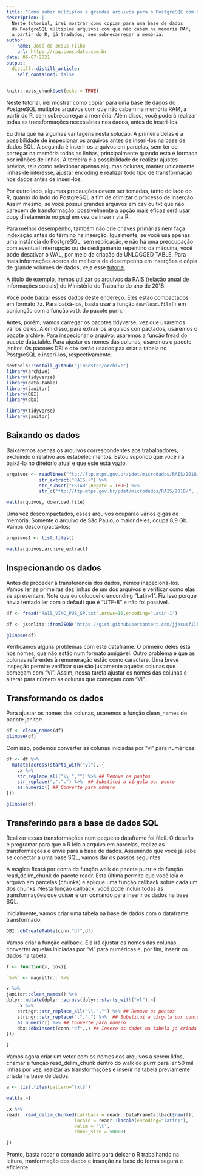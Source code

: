 ```yaml
---
title: "Como subir múltiplos e grandes arquivos para o PostgreSQL com R"
description: |
  Neste tutorial, irei mostrar como copiar para uma base de dados
  do PostgreSQL múltiplos arquivos com que não cabem na memória RAM,
  a partir do R, já tradados, sem sobrecarregar a memória. 
author:
  - name: José de Jesus Filho
    url: https://rpg.consudata.com.br
date: 06-07-2021
output:
  distill::distill_article:
    self_contained: false
---
```


```r
knitr::opts_chunk$set(echo = TRUE)
```

Neste tutorial, irei mostrar como copiar para uma base de dados do PostgreSQL múltiplos arquivos com que não cabem na memória RAM, a partir do R, sem sobrecarregar a memória. Além disso, você poderá realizar todas as transformações necessárias nos dados, antes de inseri-los. 

Eu diria que há algumas vantagens nesta solução. A primeira delas é a possibilidade de inspecionar os arquivos antes de inseri-los na base de dados SQL. A segunda é  inserir os arquivos em parcelas, sem ter de carregar na memória todas as linhas, principalmente quando esta é formada por milhões de linhas. A terceira é a possibilidade de realizar ajustes prévios, tais como selecionar apenas algumas colunas, manter unicamente linhas de interesse, ajustar encoding e  realizar todo tipo de transformação nos dados antes de inseri-los.

Por outro lado, algumas precauções devem ser tomadas, tanto do lado do R, quanto do lado do PostgreSQL a fim de otimizar o processo de inserção. Assim mesmo, se você possui grandes arquivos em csv ou txt que não carecem de transformação, possivelmente a opção mais eficaz será usar copy diretamente no psql em vez de inserir via R.

Para melhor desempenho, também não crie chaves primárias nem faça indexação antes do término na inserção. Igualmente, se você usa apenas uma instância do PostgreSQL, sem replicação, e não há uma preocupação com eventual interrupção ou de desligamento repentino da máquina, você pode desativar o WAL, por meio da criação de UNLOGGED TABLE. Para mais informações acerca de melhoria de desempenho em inserções e cópia de grande volumes de dados, veja esse [tutorial](https://www.cybertec-postgresql.com/en/postgresql-bulk-loading-huge-amounts-of-data/)

A título de exemplo, iremos utilizar os arquivos da RAIS (relação anual de informações sociais) do Ministério do Trabalho do ano de 2018.

Você pode baixar esses dados [deste endereço](ftp://ftp.mtps.gov.br/pdet/microdados/RAIS/2018/). Eles estão compactados em formato 7z. Para baixá-los, basta usar a função `download.file()` em conjunção com a função `walk` do pacote purrr.

Antes, porém, vamos carregar os pacotes tidyverse, vez que usaremos vários deles. Além disso, para extrair os arquivos compactados, usaremos o pacote archive. Para inspecionar o arquivo, usaremos a função fread do pacote data.table. Para ajustar os nomes das colunas, usaremos o pacote janitor. Os pacotes DBI e dbx serão usados paa criar a tabela no PostgreSQL e inseri-los, respectivamente.

```r
devtools::install_github("jimhester/archive")
library(archive)
library(tidyverse)
library(data.table)
library(janitor)
library(DBI)
library(dbx)
```
```r
library(tidyverse)
library(janitor)
```

## Baixando os dados

Baixaremos apenas os arquivos correspondentes aos trabalhadores, excluindo o relativo aos estabelecimentos. Estou supondo que você irá baixá-lo no diretório atual e que este está vazio.

```r
arquivos <- readlines("ftp://ftp.mtps.gov.br/pdet/microdados/RAIS/2018/") %>% 
            str_extract("RAIS.+") %>% 
            str_subset("ESTAB",negate = TRUE) %>% 
            str_c("ftp://ftp.mtps.gov.br/pdet/microdados/RAIS/2018/",.)

walk(arquivos, download.file)
```
Uma vez descompactados, esses arquivos ocuparão vários gigas de memória. Somente o arquivo de São Paulo, o maior deles, ocupa 8,9 Gb. Vamos descompactá-los:

```r
arquivos1 <- list.files()

walk(arquivos,archive_extract)

```

## Inspecionando os dados

Antes de proceder à transferência dos dados, iremos inspecioná-los. Vamos ler as primeiras dez linhas de um dos arquivos e verificar como elas se apresentam. Note que eu coloquei o enconding "Latin-1". Fiz isso porque havia tentado ler com o default que é "UTF-8" e não foi possível.

```r
df <- fread("RAIS_VINC_PUB_SP.txt",nrows=10,encoding="Latin-1")
```


```r
df <- jsonlite::fromJSON("https://gist.githubusercontent.com/jjesusfilho/a6aa173df6fa497ec0471ea3bd38c8da/raw/06639d0d4aaf325e983a644422c97cbc9be65473/rais.json")
```

```r
glimpse(df)
```

Verificamos alguns problemas com este dataframe. O primeiro deles está nos nomes, que não estão num formato amigável. Outro problema é que as colunas referentes à remuneração estão como caractere. Uma breve inspeção permite verificar que são justamente aquelas colunas que começam com "Vl". Assim, nossa tarefa ajustar os nomes das colunas e alterar para número as colunas que começam com "Vl". 

## Transformando os dados
Para ajustar os nomes das colunas, usaremos a função clean_names do pacote janitor:

```r
df <- clean_names(df)
glimpse(df)
```

Com isso, podemos converter as colunas iniciadas por "vl" para numéricas:

```r
df <- df %>% 
  mutate(across(starts_with("vl"),~{
    .x %>% 
    str_replace_all("\\.","") %>% ## Remove os pontos
    str_replace(",",".") %>%  ## Substitui a vírgula por ponto
    as.numeric() ## Converte para número
}))

glimpse(df)
```

## Transferindo para a base de dados SQL

Realizar essas transformações num pequeno dataframe foi fácil. O desafio é programar para que o R leia o arquivo em parcelas, realize as transformações e envie para a base de dados. Assumindo que você já sabe se conectar a uma base SQL, vamos dar os passos seguintes.

A mágica ficará por conta da função walk do pacote purrr e da função read_delim_chunk do pacote readr. Esta última permite que você leia o arquivo em parcelas (chunks) e aplique uma função callback sobre cada um dos chunks. Nesta função callback, você pode incluir todas as transformações que quiser e um comando para inserir os dados na base SQL.

Inicialmente, vamos criar uma tabela na base de dados com o dataframe transformado:

```r
DBI::dbCreateTable(conn,"df",df)
```

Vamos criar a função callback. Ela irá ajustar os nomes das colunas, converter aquelas iniciadas por "vl" para numéricas e, por fim, inserir os dados na tabela.

```r
f <- function(x, pos){

`%>%` <- magrittr::`%>%`  

x %>% 
janitor::clean_names() %>% 
dplyr::mutate(dplyr::across(dplyr::starts_with("vl"),~{
    .x %>% 
    stringr::str_replace_all("\\.","") %>% ## Remove os pontos
    stringr::str_replace(",",".") %>%  ## Substitui a vírgula por ponto
    as.numeric() %>% ## Converte para número
    dbx::dbxInsert(conn,"df",.) ## Insere os dados na tabela já criada
}))

}

```

Vamos agora criar um vetor com os nomes dos arquivos a serem lidos, chamar a função read_delim_chunk dentro do walk do purrr para ler 50 mil linhas por vez, realizar as transformações e inserir na tabela previamente criada na base de dados.


```r
a <- list.files(pattern="txt$")

walk(a,~{

.x %>% 
readr::read_delim_chunked(callback = readr::DataFrameCallback$new(f),
                         locale = readr::locale(encoding="latin1"),
                         delim = "\t",
                         chunk_size = 50000)

})

```

Pronto, basta rodar o comando acima para deixar o R trabalhando na leitura, tranformação dos dados e inserção na base de forma segura  e eficiente.
